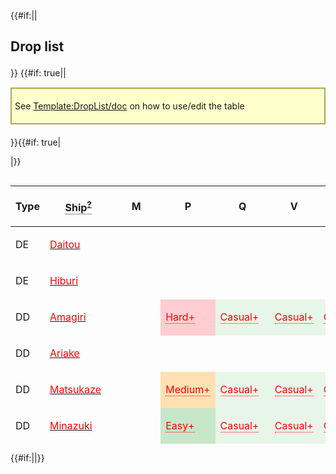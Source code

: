 {{#if:{{{compact|}}}||<h2>Drop list</h2>{{Section}}}}
{{#if: true||<div style="border: 2px solid #aa5; background: #ffc; padding: 5px; margin: 15px auto 20px;">See [[Template:DropList/doc]] on how to use/edit the table</div>
}}{{#if: true|<div class="toggle" data-target="droplist-non-rare-ship" data-default="hide" style="display: none;"><span class="toggle-show" style="cursor: pointer; color: #006cb0;">☑ All drops (enabled)</span><span class="toggle-hide" style="cursor: pointer; color: #006cb0;">☒ All drops (disabled, only rare drops)</span></div>
|}}<div style="max-height: 429px; overflow: auto;">
{| class="article-table sortable " align="center" width="100%" style="text-align:center; line-height:15px;"
!Type
!<span style="border-bottom:1px dotted;">Ship<sup>[[Template:DropList/doc|?]]</sup></span>
!M
!P
!Q
!V
!W
!style="background-color:#FFCDD2;color:red;"|'''Y'''
!style="background-color:#FFCDD2;color:red;"|'''Z'''
!Z1
|-
|DE
|[[Daitou|<span style="color:red;">Daitou</span>]]
|
|
|
|
|
|style="background-color:#E8F5E9;color:red"|<span title="Casual: &#10;&#160;&#160;S: 1.7% (63/3705)&#10;Easy: &#10;&#160;&#160;S: 1.3% (141/11104)&#10;Medium: &#10;&#160;&#160;S: 2.5% (398/15706)&#10;Hard: &#10;&#160;&#160;S: 2.5% (462/18667)" style="cursor:help;border-bottom:1px dotted">Casual+</span>
|style="background-color:#E8F5E9;color:red"|<span title="Casual: &#10;&#160;&#160;S: 1.8% (152/8562)&#10;Easy: &#10;&#160;&#160;S: 1.9% (511/26800)&#10;Medium: &#10;&#160;&#160;S: 1.7% (760/43903)&#10;Hard: &#10;&#160;&#160;S: 1.8% (879/48373)" style="cursor:help;border-bottom:1px dotted">Casual+</span>
|
|-
|DE
|[[Hiburi|<span style="color:red;">Hiburi</span>]]
|
|
|
|
|
|style="background-color:#E8F5E9;color:red"|<span title="Casual: &#10;&#160;&#160;S: 1.4% (52/3705)&#10;Easy: &#10;&#160;&#160;S: 1.4% (157/11104)&#10;Medium: &#10;&#160;&#160;S: 1.3% (206/15706)&#10;Hard: &#10;&#160;&#160;S: 2.8% (522/18667)" style="cursor:help;border-bottom:1px dotted">Casual+</span>
|style="background-color:#C8E6C9;color:red"|<span title="Easy: &#10;&#160;&#160;S: 1.8% (483/26800)&#10;Medium: &#10;&#160;&#160;S: 1.9% (814/43903)&#10;Hard: &#10;&#160;&#160;S: 2% (962/48373)" style="cursor:help;border-bottom:1px dotted">Easy+</span>
|
|-
|DD
|[[Amagiri|<span style="color:red;">Amagiri</span>]]
|
|style="background-color:#FFCDD2;color:red"|<span title="Hard: &#10;&#160;&#160;S: 1.4% (113/7942)" style="cursor:help;border-bottom:1px dotted">Hard+</span>
|style="background-color:#E8F5E9;color:red"|<span title="Casual: &#10;&#160;&#160;S: 1.2% (49/4098)&#10;Easy: &#10;&#160;&#160;S: 1.3% (151/11691)&#10;Medium: &#10;&#160;&#160;S: 1.4% (242/17330)&#10;Hard: &#10;&#160;&#160;S: 1.2% (286/23560)" style="cursor:help;border-bottom:1px dotted">Casual+</span>
|style="background-color:#E8F5E9;color:red"|<span title="Casual: &#10;&#160;&#160;S: 1% (2/199)&#10;Easy: &#10;&#160;&#160;S: 1.7% (30/1755)&#10;Medium: &#10;&#160;&#160;S: 3% (76/2542)&#10;Hard: &#10;&#160;&#160;S: 2.9% (91/3189)" style="cursor:help;border-bottom:1px dotted">Casual+</span>
|style="background-color:#E8F5E9;color:red"|<span title="Casual: &#10;&#160;&#160;S: 1.1% (3/273)&#10;Easy: &#10;&#160;&#160;S: 1.5% (28/1820)&#10;Medium: &#10;&#160;&#160;S: 1.2% (29/2474)&#10;Hard: &#10;&#160;&#160;S: 0.9% (29/3211)" style="cursor:help;border-bottom:1px dotted">Casual+</span>
|style="background-color:#E8F5E9;color:"|<span title="Casual: &#10;&#160;&#160;S: 3.5% (130/3705)&#10;Easy: &#10;&#160;&#160;S: 2.6% (284/11104)&#10;Medium: &#10;&#160;&#160;S: 2.6% (413/15706)&#10;Hard: &#10;&#160;&#160;S: 2.8% (527/18667) &#10;&#160;&#160;A: 1% (31/3136)" style="cursor:help;border-bottom:1px dotted">Casual+</span>
|
|
|-
|DD
|[[Ariake|<span style="color:red;">Ariake</span>]]
|
|
|
|
|
|
|style="background-color:#E8F5E9;color:"|<span title="Casual: &#10;&#160;&#160;S: 1.9% (165/8562) &#10;&#160;&#160;A: 1.8% (8/440)&#10;Easy: &#10;&#160;&#160;S: 2.6% (688/26800) &#10;&#160;&#160;A: 0.9% (11/1275)&#10;Medium: &#10;&#160;&#160;S: 3.1% (1380/43903) &#10;&#160;&#160;A: 1.5% (81/5508)&#10;Hard: &#10;&#160;&#160;S: 3.5% (1711/48373) &#10;&#160;&#160;A: 1.6% (481/29402)" style="cursor:help;border-bottom:1px dotted">Casual+</span>
|
|-
|DD
|[[Matsukaze|<span style="color:red;">Matsukaze</span>]]
|
|style="background-color:#FFE0B2;color:red"|<span title="Medium: &#10;&#160;&#160;S: 1% (63/6136)&#10;Hard: &#10;&#160;&#160;S: 1% (81/7942)" style="cursor:help;border-bottom:1px dotted">Medium+</span>
|style="background-color:#E8F5E9;color:red"|<span title="Casual: &#10;&#160;&#160;S: 0.9% (35/4098)&#10;Easy: &#10;&#160;&#160;S: 1% (122/11691)&#10;Medium: &#10;&#160;&#160;S: 0.9% (152/17330)&#10;Hard: &#10;&#160;&#160;S: 0.9% (205/23560)" style="cursor:help;border-bottom:1px dotted">Casual+</span>
|style="background-color:#E8F5E9;color:red"|<span title="Casual: &#10;&#160;&#160;S: 1% (2/199)&#10;Easy: &#10;&#160;&#160;S: 0.3% (5/1755)&#10;Medium: &#10;&#160;&#160;S: 0.9% (22/2542)&#10;Hard: &#10;&#160;&#160;S: 1.1% (36/3189)" style="cursor:help;border-bottom:1px dotted">Casual+</span>
|style="background-color:#E8F5E9;color:red"|<span title="Casual: &#10;&#160;&#160;S: 1.1% (3/273)&#10;Easy: &#10;&#160;&#160;S: 0.9% (17/1820)&#10;Medium: &#10;&#160;&#160;S: 1.1% (26/2474)&#10;Hard: &#10;&#160;&#160;S: 0.9% (29/3211)" style="cursor:help;border-bottom:1px dotted">Casual+</span>
|style="background-color:#E8F5E9;color:"|<span title="Casual: &#10;&#160;&#160;S: 1.2% (43/3705)&#10;Easy: &#10;&#160;&#160;S: 2% (222/11104)&#10;Medium: &#10;&#160;&#160;S: 1.8% (285/15706)&#10;Hard: &#10;&#160;&#160;S: 1.7% (316/18667) &#10;&#160;&#160;A: 0.4% (13/3136)" style="cursor:help;border-bottom:1px dotted">Casual+</span>
|style="background-color:#E8F5E9;color:"|<span title="Casual: &#10;&#160;&#160;S: 2% (174/8562) &#10;&#160;&#160;A: 1.1% (5/440)&#10;Easy: &#10;&#160;&#160;S: 1.9% (512/26800) &#10;&#160;&#160;A: 1.2% (15/1275)&#10;Medium: &#10;&#160;&#160;S: 1.7% (742/43903) &#10;&#160;&#160;A: 1% (56/5508)&#10;Hard: &#10;&#160;&#160;S: 1.7% (812/48373) &#10;&#160;&#160;A: 0.9% (267/29402)" style="cursor:help;border-bottom:1px dotted">Casual+</span>
|
|-
|DD
|[[Minazuki|<span style="color:red;">Minazuki</span>]]
|
|style="background-color:#C8E6C9;color:red"|<span title="Easy: &#10;&#160;&#160;S: 1.4% (64/4558)&#10;Medium: &#10;&#160;&#160;S: 1.6% (98/6136)&#10;Hard: &#10;&#160;&#160;S: 1.4% (109/7942)" style="cursor:help;border-bottom:1px dotted">Easy+</span>
|style="background-color:#E8F5E9;color:red"|<span title="Casual: &#10;&#160;&#160;S: 1.4% (57/4098)&#10;Easy: &#10;&#160;&#160;S: 1.3% (149/11691)&#10;Medium: &#10;&#160;&#160;S: 1.3% (222/17330)&#10;Hard: &#10;&#160;&#160;S: 1.5% (345/23560)" style="cursor:help;border-bottom:1px dotted">Casual+</span>
|style="background-color:#E8F5E9;color:red"|<span title="Casual: &#10;&#160;&#160;S: 1.5% (3/199)&#10;Easy: &#10;&#160;&#160;S: 1.9% (33/1755)&#10;Medium: &#10;&#160;&#160;S: 0.9% (23/2542)&#10;Hard: &#10;&#160;&#160;S: 1.4% (46/3189)" style="cursor:help;border-bottom:1px dotted">Casual+</span>
|style="background-color:#E8F5E9;color:red"|<span title="Casual: &#10;&#160;&#160;S: 1.1% (3/273)&#10;Easy: &#10;&#160;&#160;S: 1% (18/1820)&#10;Medium: &#10;&#160;&#160;S: 1.3% (32/2474)&#10;Hard: &#10;&#160;&#160;S: 1.5% (47/3211)" style="cursor:help;border-bottom:1px dotted">Casual+</span>
|style="background-color:#E8F5E9;color:"|<span title="Casual: &#10;&#160;&#160;S: 1.3% (49/3705)&#10;Easy: &#10;&#160;&#160;S: 1.4% (161/11104)&#10;Medium: &#10;&#160;&#160;S: 1.4% (218/15706) &#10;&#160;&#160;A: 1.5% (16/1034)&#10;Hard: &#10;&#160;&#160;S: 1.3% (246/18667) &#10;&#160;&#160;A: 0.9% (29/3136)" style="cursor:help;border-bottom:1px dotted">Casual+</span>
|
|
|-
|DD
|[[Minegumo|<span style="color:red;">Minegumo</span>]]
|style="background-color:#E8F5E9;color:red"|<span title="Casual: &#10;&#160;&#160;S: 0.9% (37/4176)&#10;Easy: &#10;&#160;&#160;S: 0.9% (101/11362)&#10;Medium: &#10;&#160;&#160;S: 0.9% (141/16307)&#10;Hard: &#10;&#160;&#160;S: 0.8% (178/21305)" style="cursor:help;border-bottom:1px dotted">Casual+</span>
|style="background-color:#E8F5E9;color:red"|<span title="Casual: &#10;&#160;&#160;S: 1.9% (19/987)&#10;Easy: &#10;&#160;&#160;S: 1.8% (84/4558)&#10;Medium: &#10;&#160;&#160;S: 2% (123/6136)&#10;Hard: &#10;&#160;&#160;S: 1.7% (134/7942)" style="cursor:help;border-bottom:1px dotted">Casual+</span>
|style="background-color:#E8F5E9;color:"|<span title="Casual: &#10;&#160;&#160;S: 1.7% (68/4098)&#10;Easy: &#10;&#160;&#160;S: 1.5% (179/11691)&#10;Medium: &#10;&#160;&#160;S: 1.7% (298/17330) &#10;&#160;&#160;A: 0.8% (30/3597)&#10;Hard: &#10;&#160;&#160;S: 1.5% (352/23560) &#10;&#160;&#160;A: 0.6% (27/4779)" style="cursor:help;border-bottom:1px dotted">Casual+</span>
|style="background-color:#E8F5E9;color:"|<span title="Casual: &#10;&#160;&#160;S: 1% (2/199)&#10;Easy: &#10;&#160;&#160;S: 1.4% (24/1755)&#10;Medium: &#10;&#160;&#160;S: 1.7% (44/2542)&#10;Hard: &#10;&#160;&#160;S: 2.6% (84/3189) &#10;&#160;&#160;A: 0.9% (2/222)" style="cursor:help;border-bottom:1px dotted">Casual+</span>
|style="background-color:#E8F5E9;color:"|<span title="Casual: &#10;&#160;&#160;S: 1.8% (5/273)&#10;Easy: &#10;&#160;&#160;S: 2.3% (42/1820)&#10;Medium: &#10;&#160;&#160;S: 1.5% (38/2474)&#10;Hard: &#10;&#160;&#160;S: 1.9% (62/3211) &#10;&#160;&#160;A: 1.5% (1/66)" style="cursor:help;border-bottom:1px dotted">Casual+</span>
|style="background-color:#E8F5E9;color:"|<span title="Casual: &#10;&#160;&#160;S: 2.7% (101/3705) &#10;&#160;&#160;A: 1.8% (2/114)&#10;Easy: &#10;&#160;&#160;S: 2.7% (295/11104) &#10;&#160;&#160;A: 1% (5/479)&#10;Medium: &#10;&#160;&#160;S: 2.1% (326/15706) &#10;&#160;&#160;A: 1.2% (12/1034)&#10;Hard: &#10;&#160;&#160;S: 2.2% (408/18667) &#10;&#160;&#160;A: 1.4% (43/3136)" style="cursor:help;border-bottom:1px dotted">Casual+</span>
|style="background-color:#E8F5E9;color:"|<span title="Casual: &#10;&#160;&#160;S: 1.6% (140/8562) &#10;&#160;&#160;A: 1.1% (5/440)&#10;Easy: &#10;&#160;&#160;S: 1.5% (392/26800) &#10;&#160;&#160;A: 1% (13/1275)&#10;Medium: &#10;&#160;&#160;S: 1.4% (593/43903) &#10;&#160;&#160;A: 0.8% (42/5508)&#10;Hard: &#10;&#160;&#160;S: 1.2% (579/48373) &#10;&#160;&#160;A: 0.7% (212/29402)" style="cursor:help;border-bottom:1px dotted">Casual+</span>
|style="background-color:#E8F5E9;color:red"|<span title="Casual: &#10;&#160;&#160;S: 0.8% (7/849)&#10;Easy: &#10;&#160;&#160;S: 0.4% (12/2920)&#10;Medium: &#10;&#160;&#160;S: 0.4% (17/3915)&#10;Hard: &#10;&#160;&#160;S: 0.4% (15/3505)" style="cursor:help;border-bottom:1px dotted">Casual+</span>
|-
|DD
|[[Oyashio|<span style="color:red;">Oyashio</span>]]
|
|
|
|
|
|
|style="background-color:#E8F5E9;color:"|<span title="Casual: &#10;&#160;&#160;S: 2.6% (222/8562) &#10;&#160;&#160;A: 2% (9/440)&#10;Easy: &#10;&#160;&#160;S: 2.4% (637/26800) &#10;&#160;&#160;A: 2.7% (34/1275)&#10;Medium: &#10;&#160;&#160;S: 2.3% (1027/43903) &#10;&#160;&#160;A: 1.7% (93/5508)&#10;Hard: &#10;&#160;&#160;S: 1.8% (873/48373) &#10;&#160;&#160;A: 1.5% (433/29402)" style="cursor:help;border-bottom:1px dotted">Casual+</span>
|
|-
|DD
|[[Sagiri|<span style="color:red;">Sagiri</span>]]
|
|
|
|style="background-color:#C8E6C9;color:red"|<span title="Easy: &#10;&#160;&#160;S: 1.4% (24/1755)&#10;Medium: &#10;&#160;&#160;S: 1.3% (34/2542)&#10;Hard: &#10;&#160;&#160;S: 1.3% (40/3189)" style="cursor:help;border-bottom:1px dotted">Easy+</span>
|
|style="background-color:#E8F5E9;color:red"|<span title="Casual: &#10;&#160;&#160;S: 1.3% (50/3705)&#10;Easy: &#10;&#160;&#160;S: 1.4% (161/11104)&#10;Medium: &#10;&#160;&#160;S: 1.4% (227/15706)&#10;Hard: &#10;&#160;&#160;S: 1.4% (264/18667)" style="cursor:help;border-bottom:1px dotted">Casual+</span>
|
|
|-
|DD
|[[Tanikaze|<span style="color:red;">Tanikaze</span>]]
|
|
|style="background-color:#E8F5E9;color:red"|<span title="Casual: &#10;&#160;&#160;S: 1.7% (70/4098)&#10;Easy: &#10;&#160;&#160;S: 1.4% (164/11691)&#10;Medium: &#10;&#160;&#160;S: 1.6% (285/17330)&#10;Hard: &#10;&#160;&#160;S: 1.4% (339/23560)" style="cursor:help;border-bottom:1px dotted">Casual+</span>
|style="background-color:#E8F5E9;color:red"|<span title="Casual: &#10;&#160;&#160;S: 2.5% (5/199)&#10;Easy: &#10;&#160;&#160;S: 1.8% (31/1755)&#10;Medium: &#10;&#160;&#160;S: 1.3% (32/2542)&#10;Hard: &#10;&#160;&#160;S: 0.9% (30/3189)" style="cursor:help;border-bottom:1px dotted">Casual+</span>
|style="background-color:#E8F5E9;color:red"|<span title="Casual: &#10;&#160;&#160;S: 0.7% (2/273)&#10;Easy: &#10;&#160;&#160;S: 1.4% (26/1820)&#10;Medium: &#10;&#160;&#160;S: 1.3% (32/2474)&#10;Hard: &#10;&#160;&#160;S: 1.6% (52/3211)" style="cursor:help;border-bottom:1px dotted">Casual+</span>
|style="background-color:#E8F5E9;color:red"|<span title="Casual: &#10;&#160;&#160;S: 1.4% (51/3705)&#10;Easy: &#10;&#160;&#160;S: 1.2% (128/11104)&#10;Medium: &#10;&#160;&#160;S: 1.4% (225/15706)&#10;Hard: &#10;&#160;&#160;S: 1.5% (284/18667)" style="cursor:help;border-bottom:1px dotted">Casual+</span>
|style="background-color:#E8F5E9;color:red"|<span title="Casual: &#10;&#160;&#160;S: 2.2% (191/8562)&#10;Easy: &#10;&#160;&#160;S: 2% (528/26800)&#10;Medium: &#10;&#160;&#160;S: 2% (895/43903)&#10;Hard: &#10;&#160;&#160;S: 2% (973/48373)" style="cursor:help;border-bottom:1px dotted">Casual+</span>
|
|-
|DD
|[[Umikaze|<span style="color:red;">Umikaze</span>]]
|
|
|style="background-color:#FFCDD2;color:red"|<span title="Hard: &#10;&#160;&#160;S: 1.4% (319/23560)" style="cursor:help;border-bottom:1px dotted">Hard+</span>
|style="background-color:#E8F5E9;color:red"|<span title="Casual: &#10;&#160;&#160;S: 2% (4/199)&#10;Easy: &#10;&#160;&#160;S: 1.7% (29/1755)&#10;Medium: &#10;&#160;&#160;S: 1.6% (41/2542)&#10;Hard: &#10;&#160;&#160;S: 1.4% (46/3189)" style="cursor:help;border-bottom:1px dotted">Casual+</span>
|style="background-color:#FFCDD2;color:red"|<span title="Hard: &#10;&#160;&#160;S: 1.4% (46/3211)" style="cursor:help;border-bottom:1px dotted">Hard+</span>
|style="background-color:#E8F5E9;color:red"|<span title="Casual: &#10;&#160;&#160;S: 1.2% (45/3705)&#10;Easy: &#10;&#160;&#160;S: 1.6% (180/11104)&#10;Medium: &#10;&#160;&#160;S: 1.3% (203/15706)&#10;Hard: &#10;&#160;&#160;S: 1.3% (245/18667)" style="cursor:help;border-bottom:1px dotted">Casual+</span>
|
|
|-
|CL
|[[Helena|<span style="color:red;">Helena</span>]]
|
|
|style="background-color:#FFE0B2;color:red"|<span title="Medium: &#10;&#160;&#160;S: 0.4% (71/17330)&#10;Hard: &#10;&#160;&#160;S: 0.3% (74/23560)" style="cursor:help;border-bottom:1px dotted">Medium+</span>
|style="background-color:#E8F5E9;color:red"|<span title="Casual: &#10;&#160;&#160;S: 0.5% (1/199)&#10;Easy: &#10;&#160;&#160;S: 0.6% (10/1755)&#10;Medium: &#10;&#160;&#160;S: 0.4% (9/2542)&#10;Hard: &#10;&#160;&#160;S: 0.3% (11/3189)" style="cursor:help;border-bottom:1px dotted">Casual+</span>
|style="background-color:#FFE0B2;color:red"|<span title="Medium: &#10;&#160;&#160;S: 0.7% (18/2474)&#10;Hard: &#10;&#160;&#160;S: 0.4% (14/3211)" style="cursor:help;border-bottom:1px dotted">Medium+</span>
|style="background-color:#E8F5E9;color:red"|<span title="Casual: &#10;&#160;&#160;S: 1.1% (40/3705)&#10;Easy: &#10;&#160;&#160;S: 1.7% (192/11104)&#10;Medium: &#10;&#160;&#160;S: 2.2% (353/15706)&#10;Hard: &#10;&#160;&#160;S: 3% (554/18667)" style="cursor:help;border-bottom:1px dotted">Casual+</span>
|style="background-color:#E8F5E9;color:"|<span title="Casual: &#10;&#160;&#160;S: 1.6% (141/8562) &#10;&#160;&#160;A: 0.7% (3/440)&#10;Easy: &#10;&#160;&#160;S: 1.7% (466/26800) &#10;&#160;&#160;A: 0.9% (11/1275)&#10;Medium: &#10;&#160;&#160;S: 2.4% (1049/43903) &#10;&#160;&#160;A: 1.4% (76/5508)&#10;Hard: &#10;&#160;&#160;S: 2.9% (1394/48373) &#10;&#160;&#160;A: 1.6% (460/29402)" style="cursor:help;border-bottom:1px dotted">Casual+</span>
|
|-
|CL
|[[Perth|<span style="color:red;">Perth</span>]]
|
|
|
|
|
|
|style="background-color:#E8F5E9;color:"|<span title="Casual: &#10;&#160;&#160;S: 2% (168/8562) &#10;&#160;&#160;A: 1.4% (6/440)&#10;Easy: &#10;&#160;&#160;S: 1.8% (488/26800) &#10;&#160;&#160;A: 1.2% (15/1275)&#10;Medium: &#10;&#160;&#160;S: 1.7% (763/43903) &#10;&#160;&#160;A: 1.4% (75/5508)&#10;Hard: &#10;&#160;&#160;S: 1.6% (786/48373) &#10;&#160;&#160;A: 1.3% (383/29402)" style="cursor:help;border-bottom:1px dotted">Casual+</span>
|
|-
|AV
|[[Akitsushima|<span style="color:red;">Akitsushima</span>]]
|
|
|
|
|
|style="background-color:#E8F5E9;color:red"|<span title="Casual: &#10;&#160;&#160;S: 1.1% (40/3705)&#10;Easy: &#10;&#160;&#160;S: 0.8% (91/11104)&#10;Medium: &#10;&#160;&#160;S: 0.8% (120/15706)&#10;Hard: &#10;&#160;&#160;S: 0.6% (112/18667)" style="cursor:help;border-bottom:1px dotted">Casual+</span>
|style="background-color:#E8F5E9;color:"|<span title="Casual: &#10;&#160;&#160;S: 2.7% (232/8562)&#10;Easy: &#10;&#160;&#160;S: 2.6% (684/26800) &#10;&#160;&#160;A: 1.4% (18/1275)&#10;Medium: &#10;&#160;&#160;S: 2% (886/43903) &#10;&#160;&#160;A: 0.9% (49/5508)&#10;Hard: &#10;&#160;&#160;S: 1.8% (890/48373) &#10;&#160;&#160;A: 0.7% (220/29402)" style="cursor:help;border-bottom:1px dotted">Casual+</span>
|
|- class="toggle-target-droplist-non-rare-ship" style="display:none;"
|DD
|[[Hamakaze|<span style="color:green;">Hamakaze</span>]]
|
|
|style="background-color:#C8E6C9;color:red"|<span title="Easy: &#10;&#160;&#160;S: 1.5% (178/11691)&#10;Medium: &#10;&#160;&#160;S: 1.3% (229/17330)&#10;Hard: &#10;&#160;&#160;S: 1.5% (344/23560)" style="cursor:help;border-bottom:1px dotted">Easy+</span>
|style="background-color:#E8F5E9;color:red"|<span title="Casual: &#10;&#160;&#160;S: 1% (2/199)&#10;Easy: &#10;&#160;&#160;S: 1.7% (30/1755)&#10;Medium: &#10;&#160;&#160;S: 1.7% (43/2542)&#10;Hard: &#10;&#160;&#160;S: 1.4% (44/3189)" style="cursor:help;border-bottom:1px dotted">Casual+</span>
|style="background-color:#C8E6C9;color:red"|<span title="Easy: &#10;&#160;&#160;S: 1.3% (23/1820)&#10;Medium: &#10;&#160;&#160;S: 1.3% (33/2474)&#10;Hard: &#10;&#160;&#160;S: 1.7% (56/3211)" style="cursor:help;border-bottom:1px dotted">Easy+</span>
|style="background-color:#E8F5E9;color:red"|<span title="Casual: &#10;&#160;&#160;S: 1.2% (46/3705)&#10;Easy: &#10;&#160;&#160;S: 1.3% (149/11104)&#10;Medium: &#10;&#160;&#160;S: 1.5% (230/15706)&#10;Hard: &#10;&#160;&#160;S: 1.5% (286/18667)" style="cursor:help;border-bottom:1px dotted">Casual+</span>
|style="background-color:#E8F5E9;color:red"|<span title="Casual: &#10;&#160;&#160;S: 2% (168/8562)&#10;Easy: &#10;&#160;&#160;S: 1.9% (514/26800)&#10;Medium: &#10;&#160;&#160;S: 2.1% (911/43903)&#10;Hard: &#10;&#160;&#160;S: 1.9% (934/48373)" style="cursor:help;border-bottom:1px dotted">Casual+</span>
|
|- class="toggle-target-droplist-non-rare-ship" style="display:none;"
|DD
|[[Yukikaze|<span style="color:green;">Yukikaze</span>]]
|
|
|
|
|
|
|style="background-color:#E8F5E9;color:red"|<span title="Casual: &#10;&#160;&#160;S: 1.9% (165/8562)&#10;Easy: &#10;&#160;&#160;S: 1.8% (480/26800)&#10;Medium: &#10;&#160;&#160;S: 2% (900/43903)&#10;Hard: &#10;&#160;&#160;S: 1.9% (906/48373)" style="cursor:help;border-bottom:1px dotted">Casual+</span>
|
|- class="toggle-target-droplist-non-rare-ship" style="display:none;"
|CL
|[[Nagara|<span style="color:green;">Nagara</span>]]
|
|style="background-color:#E8F5E9;color:red"|<span title="Casual: &#10;&#160;&#160;S: 0.9% (9/987)&#10;Easy: &#10;&#160;&#160;S: 1.4% (62/4558)&#10;Medium: &#10;&#160;&#160;S: 1.6% (101/6136)&#10;Hard: &#10;&#160;&#160;S: 1.4% (112/7942)" style="cursor:help;border-bottom:1px dotted">Casual+</span>
|style="background-color:#E8F5E9;color:red"|<span title="Casual: &#10;&#160;&#160;S: 1.7% (70/4098)&#10;Easy: &#10;&#160;&#160;S: 1.4% (161/11691)&#10;Medium: &#10;&#160;&#160;S: 1.5% (253/17330)&#10;Hard: &#10;&#160;&#160;S: 1.4% (332/23560)" style="cursor:help;border-bottom:1px dotted">Casual+</span>
|style="background-color:#E8F5E9;color:red"|<span title="Casual: &#10;&#160;&#160;S: 3% (6/199)&#10;Easy: &#10;&#160;&#160;S: 1.7% (29/1755)&#10;Medium: &#10;&#160;&#160;S: 1.7% (42/2542)&#10;Hard: &#10;&#160;&#160;S: 1.3% (43/3189)" style="cursor:help;border-bottom:1px dotted">Casual+</span>
|style="background-color:#E8F5E9;color:red"|<span title="Casual: &#10;&#160;&#160;S: 1.5% (4/273)&#10;Easy: &#10;&#160;&#160;S: 1.6% (29/1820)&#10;Medium: &#10;&#160;&#160;S: 1.5% (38/2474)&#10;Hard: &#10;&#160;&#160;S: 0.9% (30/3211)" style="cursor:help;border-bottom:1px dotted">Casual+</span>
|style="background-color:#E8F5E9;color:"|<span title="Casual: &#10;&#160;&#160;S: 1.5% (55/3705)&#10;Easy: &#10;&#160;&#160;S: 1.5% (163/11104) &#10;&#160;&#160;A: 2.1% (10/479)&#10;Medium: &#10;&#160;&#160;S: 1.2% (189/15706) &#10;&#160;&#160;A: 0.9% (9/1034)&#10;Hard: &#10;&#160;&#160;S: 1.3% (238/18667) &#10;&#160;&#160;A: 0.9% (27/3136)" style="cursor:help;border-bottom:1px dotted">Casual+</span>
|style="background-color:#E8F5E9;color:"|<span title="Casual: &#10;&#160;&#160;S: 2.1% (184/8562) &#10;&#160;&#160;A: 2.5% (11/440)&#10;Easy: &#10;&#160;&#160;S: 2% (527/26800) &#10;&#160;&#160;A: 2.7% (34/1275)&#10;Medium: &#10;&#160;&#160;S: 2% (891/43903) &#10;&#160;&#160;A: 2.1% (116/5508)&#10;Hard: &#10;&#160;&#160;S: 2% (974/48373) &#10;&#160;&#160;A: 1.9% (569/29402)" style="cursor:help;border-bottom:1px dotted">Casual+</span>
|
|- class="toggle-target-droplist-non-rare-ship" style="display:none;"
|CL
|[[Sendai|<span style="color:green;">Sendai</span>]]
|
|style="background-color:#E8F5E9;color:red"|<span title="Casual: &#10;&#160;&#160;S: 1% (10/987)&#10;Easy: &#10;&#160;&#160;S: 1.1% (52/4558)&#10;Medium: &#10;&#160;&#160;S: 1.4% (83/6136)&#10;Hard: &#10;&#160;&#160;S: 1.4% (110/7942)" style="cursor:help;border-bottom:1px dotted">Casual+</span>
|style="background-color:#E8F5E9;color:red"|<span title="Casual: &#10;&#160;&#160;S: 1.3% (53/4098)&#10;Easy: &#10;&#160;&#160;S: 1.5% (174/11691)&#10;Medium: &#10;&#160;&#160;S: 2.4% (424/17330)&#10;Hard: &#10;&#160;&#160;S: 2.4% (559/23560)" style="cursor:help;border-bottom:1px dotted">Casual+</span>
|style="background-color:#E8F5E9;color:red"|<span title="Casual: &#10;&#160;&#160;S: 4% (8/199)&#10;Easy: &#10;&#160;&#160;S: 2.8% (49/1755)&#10;Medium: &#10;&#160;&#160;S: 2.3% (59/2542)&#10;Hard: &#10;&#160;&#160;S: 2.3% (74/3189)" style="cursor:help;border-bottom:1px dotted">Casual+</span>
|style="background-color:#E8F5E9;color:red"|<span title="Casual: &#10;&#160;&#160;S: 0.4% (1/273)&#10;Easy: &#10;&#160;&#160;S: 1.2% (21/1820)&#10;Medium: &#10;&#160;&#160;S: 2.6% (64/2474)&#10;Hard: &#10;&#160;&#160;S: 2.5% (80/3211)" style="cursor:help;border-bottom:1px dotted">Casual+</span>
|style="background-color:#E8F5E9;color:"|<span title="Casual: &#10;&#160;&#160;S: 2.1% (79/3705)&#10;Easy: &#10;&#160;&#160;S: 2.2% (242/11104) &#10;&#160;&#160;A: 1.5% (7/479)&#10;Medium: &#10;&#160;&#160;S: 2.4% (380/15706) &#10;&#160;&#160;A: 0.9% (9/1034)&#10;Hard: &#10;&#160;&#160;S: 2.4% (449/18667) &#10;&#160;&#160;A: 1% (31/3136)" style="cursor:help;border-bottom:1px dotted">Casual+</span>
|style="background-color:#E8F5E9;color:"|<span title="Casual: &#10;&#160;&#160;S: 12.4% (1058/8562) &#10;&#160;&#160;A: 7.3% (32/440)&#10;Easy: &#10;&#160;&#160;S: 12.4% (3329/26800) &#10;&#160;&#160;A: 7.5% (96/1275)&#10;Medium: &#10;&#160;&#160;S: 12.7% (5597/43903) &#10;&#160;&#160;A: 9.5% (522/5508)&#10;Hard: &#10;&#160;&#160;S: 13.2% (6368/48373) &#10;&#160;&#160;A: 11.2% (3297/29402)" style="cursor:help;border-bottom:1px dotted">Casual+</span>
|
|- class="toggle-target-droplist-non-rare-ship" style="display:none;"
|CL
|[[Yuubari|<span style="color:green;">Yuubari</span>]]
|
|
|style="background-color:#E8F5E9;color:red"|<span title="Casual: &#10;&#160;&#160;S: 1.2% (51/4098)&#10;Easy: &#10;&#160;&#160;S: 1.6% (187/11691)&#10;Medium: &#10;&#160;&#160;S: 1.4% (244/17330)&#10;Hard: &#10;&#160;&#160;S: 1.5% (344/23560)" style="cursor:help;border-bottom:1px dotted">Casual+</span>
|style="background-color:#C8E6C9;color:red"|<span title="Easy: &#10;&#160;&#160;S: 1.4% (24/1755)&#10;Medium: &#10;&#160;&#160;S: 1.2% (31/2542)&#10;Hard: &#10;&#160;&#160;S: 1.4% (46/3189)" style="cursor:help;border-bottom:1px dotted">Easy+</span>
|style="background-color:#E8F5E9;color:red"|<span title="Casual: &#10;&#160;&#160;S: 1.1% (3/273)&#10;Easy: &#10;&#160;&#160;S: 1.2% (22/1820)&#10;Medium: &#10;&#160;&#160;S: 1.3% (31/2474)&#10;Hard: &#10;&#160;&#160;S: 1.6% (51/3211)" style="cursor:help;border-bottom:1px dotted">Casual+</span>
|style="background-color:#E8F5E9;color:red"|<span title="Casual: &#10;&#160;&#160;S: 1.3% (50/3705)&#10;Easy: &#10;&#160;&#160;S: 1.4% (150/11104)&#10;Medium: &#10;&#160;&#160;S: 1.3% (205/15706)&#10;Hard: &#10;&#160;&#160;S: 1.4% (255/18667)" style="cursor:help;border-bottom:1px dotted">Casual+</span>
|
|
|- class="toggle-target-droplist-non-rare-ship" style="display:none;"
|CA
|[[Atago|<span style="color:green;">Atago</span>]]
|
|
|
|
|
|
|style="background-color:#E8F5E9;color:"|<span title="Casual: &#10;&#160;&#160;S: 2.2% (189/8562) &#10;&#160;&#160;A: 2.7% (12/440)&#10;Easy: &#10;&#160;&#160;S: 2.1% (563/26800) &#10;&#160;&#160;A: 2.7% (34/1275)&#10;Medium: &#10;&#160;&#160;S: 2% (857/43903) &#10;&#160;&#160;A: 2.1% (116/5508)&#10;Hard: &#10;&#160;&#160;S: 1.9% (940/48373) &#10;&#160;&#160;A: 2% (600/29402)" style="cursor:help;border-bottom:1px dotted">Casual+</span>
|
|- class="toggle-target-droplist-non-rare-ship" style="display:none;"
|CA
|[[Kinugasa|<span style="color:green;">Kinugasa</span>]]
|
|
|
|
|
|
|style="background-color:#E8F5E9;color:"|<span title="Casual: &#10;&#160;&#160;S: 2.3% (193/8562) &#10;&#160;&#160;A: 2.7% (12/440)&#10;Easy: &#10;&#160;&#160;S: 2.1% (551/26800) &#10;&#160;&#160;A: 2.4% (30/1275)&#10;Medium: &#10;&#160;&#160;S: 1.9% (844/43903) &#10;&#160;&#160;A: 1.9% (105/5508)&#10;Hard: &#10;&#160;&#160;S: 2% (970/48373) &#10;&#160;&#160;A: 2.1% (619/29402)" style="cursor:help;border-bottom:1px dotted">Casual+</span>
|
|- class="toggle-target-droplist-non-rare-ship" style="display:none;"
|CA
|[[Kumano|<span style="color:green;">Kumano</span>]]
|
|
|style="background-color:#E8F5E9;color:red"|<span title="Casual: &#10;&#160;&#160;S: 1.6% (64/4098)&#10;Easy: &#10;&#160;&#160;S: 1.5% (178/11691)&#10;Medium: &#10;&#160;&#160;S: 1.4% (236/17330)&#10;Hard: &#10;&#160;&#160;S: 1.3% (312/23560)" style="cursor:help;border-bottom:1px dotted">Casual+</span>
|style="background-color:#E8F5E9;color:red"|<span title="Casual: &#10;&#160;&#160;S: 1.5% (3/199)&#10;Easy: &#10;&#160;&#160;S: 1.5% (26/1755)&#10;Medium: &#10;&#160;&#160;S: 1.1% (29/2542)&#10;Hard: &#10;&#160;&#160;S: 1.5% (48/3189)" style="cursor:help;border-bottom:1px dotted">Casual+</span>
|style="background-color:#E8F5E9;color:red"|<span title="Casual: &#10;&#160;&#160;S: 0.7% (2/273)&#10;Easy: &#10;&#160;&#160;S: 1.2% (22/1820)&#10;Medium: &#10;&#160;&#160;S: 1.5% (36/2474)&#10;Hard: &#10;&#160;&#160;S: 1.3% (42/3211)" style="cursor:help;border-bottom:1px dotted">Casual+</span>
|style="background-color:#E8F5E9;color:red"|<span title="Casual: &#10;&#160;&#160;S: 1.5% (54/3705)&#10;Easy: &#10;&#160;&#160;S: 1.4% (154/11104)&#10;Medium: &#10;&#160;&#160;S: 1.5% (237/15706)&#10;Hard: &#10;&#160;&#160;S: 1.4% (263/18667)" style="cursor:help;border-bottom:1px dotted">Casual+</span>
|style="background-color:#E8F5E9;color:"|<span title="Casual: &#10;&#160;&#160;S: 1.9% (162/8562) &#10;&#160;&#160;A: 2% (9/440)&#10;Easy: &#10;&#160;&#160;S: 1.9% (522/26800) &#10;&#160;&#160;A: 2.2% (28/1275)&#10;Medium: &#10;&#160;&#160;S: 1.9% (817/43903) &#10;&#160;&#160;A: 2.3% (124/5508)&#10;Hard: &#10;&#160;&#160;S: 2.1% (1033/48373) &#10;&#160;&#160;A: 2% (600/29402)" style="cursor:help;border-bottom:1px dotted">Casual+</span>
|
|- class="toggle-target-droplist-non-rare-ship" style="display:none;"
|CA
|[[Myoukou|<span style="color:green;">Myoukou</span>]]
|
|
|
|
|
|
|style="background-color:#E8F5E9;color:"|<span title="Casual: &#10;&#160;&#160;S: 2.1% (182/8562) &#10;&#160;&#160;A: 1.6% (7/440)&#10;Easy: &#10;&#160;&#160;S: 2% (549/26800) &#10;&#160;&#160;A: 2% (26/1275)&#10;Medium: &#10;&#160;&#160;S: 2% (900/43903) &#10;&#160;&#160;A: 1.9% (106/5508)&#10;Hard: &#10;&#160;&#160;S: 2.1% (996/48373) &#10;&#160;&#160;A: 1.9% (563/29402)" style="cursor:help;border-bottom:1px dotted">Casual+</span>
|
|- class="toggle-target-droplist-non-rare-ship" style="display:none;"
|CA
|[[Suzuya|<span style="color:green;">Suzuya</span>]]
|
|
|style="background-color:#E8F5E9;color:red"|<span title="Casual: &#10;&#160;&#160;S: 1.6% (65/4098)&#10;Easy: &#10;&#160;&#160;S: 1.6% (183/11691)&#10;Medium: &#10;&#160;&#160;S: 1.4% (235/17330)&#10;Hard: &#10;&#160;&#160;S: 1.3% (304/23560)" style="cursor:help;border-bottom:1px dotted">Casual+</span>
|style="background-color:#E8F5E9;color:red"|<span title="Casual: &#10;&#160;&#160;S: 1.5% (3/199)&#10;Easy: &#10;&#160;&#160;S: 1.4% (24/1755)&#10;Medium: &#10;&#160;&#160;S: 1.1% (29/2542)&#10;Hard: &#10;&#160;&#160;S: 1.4% (46/3189)" style="cursor:help;border-bottom:1px dotted">Casual+</span>
|style="background-color:#E8F5E9;color:red"|<span title="Casual: &#10;&#160;&#160;S: 0.7% (2/273)&#10;Easy: &#10;&#160;&#160;S: 1.2% (22/1820)&#10;Medium: &#10;&#160;&#160;S: 1.4% (34/2474)&#10;Hard: &#10;&#160;&#160;S: 1.4% (44/3211)" style="cursor:help;border-bottom:1px dotted">Casual+</span>
|style="background-color:#E8F5E9;color:red"|<span title="Casual: &#10;&#160;&#160;S: 1.1% (40/3705)&#10;Easy: &#10;&#160;&#160;S: 1.5% (167/11104)&#10;Medium: &#10;&#160;&#160;S: 1.3% (205/15706)&#10;Hard: &#10;&#160;&#160;S: 1.4% (268/18667)" style="cursor:help;border-bottom:1px dotted">Casual+</span>
|style="background-color:#E8F5E9;color:"|<span title="Casual: &#10;&#160;&#160;S: 2.1% (178/8562) &#10;&#160;&#160;A: 2% (9/440)&#10;Easy: &#10;&#160;&#160;S: 2% (526/26800) &#10;&#160;&#160;A: 1.9% (24/1275)&#10;Medium: &#10;&#160;&#160;S: 1.8% (794/43903) &#10;&#160;&#160;A: 2% (111/5508)&#10;Hard: &#10;&#160;&#160;S: 1.9% (919/48373) &#10;&#160;&#160;A: 2% (598/29402)" style="cursor:help;border-bottom:1px dotted">Casual+</span>
|
|- class="toggle-target-droplist-non-rare-ship" style="display:none;"
|CVL
|[[Junyou|<span style="color:green;">Junyou</span>]]
|
|
|
|
|
|
|style="background-color:#E8F5E9;color:"|<span title="Casual: &#10;&#160;&#160;S: 1.9% (162/8562) &#10;&#160;&#160;A: 1.1% (5/440)&#10;Easy: &#10;&#160;&#160;S: 2.1% (552/26800) &#10;&#160;&#160;A: 2% (26/1275)&#10;Medium: &#10;&#160;&#160;S: 2.1% (931/43903) &#10;&#160;&#160;A: 2.2% (121/5508)&#10;Hard: &#10;&#160;&#160;S: 1.9% (929/48373) &#10;&#160;&#160;A: 1.8% (530/29402)" style="cursor:help;border-bottom:1px dotted">Casual+</span>
|
|- class="toggle-target-droplist-non-rare-ship" style="display:none;"
|FBB
|[[Haruna|<span style="color:green;">Haruna</span>]]
|
|
|
|
|
|
|style="background-color:#E8F5E9;color:red"|<span title="Casual: &#10;&#160;&#160;S: 2.1% (180/8562)&#10;Easy: &#10;&#160;&#160;S: 1.9% (515/26800)&#10;Medium: &#10;&#160;&#160;S: 2% (898/43903)&#10;Hard: &#10;&#160;&#160;S: 1.9% (936/48373)" style="cursor:help;border-bottom:1px dotted">Casual+</span>
|
|- class="toggle-target-droplist-non-rare-ship" style="display:none;"
|FBB
|[[Hiei|<span style="color:green;">Hiei</span>]]
|
|
|
|
|
|
|style="background-color:#E8F5E9;color:red"|<span title="Casual: &#10;&#160;&#160;S: 2% (175/8562)&#10;Easy: &#10;&#160;&#160;S: 2.1% (551/26800)&#10;Medium: &#10;&#160;&#160;S: 2% (891/43903)&#10;Hard: &#10;&#160;&#160;S: 1.9% (920/48373)" style="cursor:help;border-bottom:1px dotted">Casual+</span>
|
|- class="toggle-target-droplist-non-rare-ship" style="display:none;"
|FBB
|[[Kirishima|<span style="color:green;">Kirishima</span>]]
|
|
|
|
|
|
|style="background-color:#E8F5E9;color:red"|<span title="Casual: &#10;&#160;&#160;S: 1.9% (159/8562)&#10;Easy: &#10;&#160;&#160;S: 2% (542/26800)&#10;Medium: &#10;&#160;&#160;S: 2% (872/43903)&#10;Hard: &#10;&#160;&#160;S: 2% (953/48373)" style="cursor:help;border-bottom:1px dotted">Casual+</span>
|
|- class="toggle-target-droplist-non-rare-ship" style="display:none;"
|FBB
|[[Kongou|<span style="color:green;">Kongou</span>]]
|
|
|
|
|
|
|style="background-color:#E8F5E9;color:red"|<span title="Casual: &#10;&#160;&#160;S: 1.9% (163/8562)&#10;Easy: &#10;&#160;&#160;S: 2% (530/26800)&#10;Medium: &#10;&#160;&#160;S: 1.9% (850/43903)&#10;Hard: &#10;&#160;&#160;S: 2% (964/48373)" style="cursor:help;border-bottom:1px dotted">Casual+</span>
|
|}
{| style="width:100%;" align="center" cellspacing="0" class="article-table mw-collapsible mw-collapsed"
!Notes
|-
|<pre>ship ignored: Akatsuki
ship ignored: Akebono
ship ignored: Asashio
ship ignored: Ayanami
ship ignored: Fubuki
ship ignored: Fumizuki
ship ignored: Hatsuharu
ship ignored: Hatsuyuki
ship ignored: Isonami
ship ignored: Kagerou
ship ignored: Kikuzuki
ship ignored: Kisaragi
ship ignored: Kuroshio
ship ignored: Mikazuki
node ignored: Y1 for Minegumo
ship ignored: Miyuki
ship ignored: Mochizuki
ship ignored: Murakumo
ship ignored: Murasame
ship ignored: Mutsuki
ship ignored: Nagatsuki
ship ignored: Satsuki
ship ignored: Shigure
ship ignored: Shikinami
ship ignored: Shiranui
ship ignored: Shiratsuyu
ship ignored: Shirayuki
ship ignored: Suzukaze
ship ignored: Yuudachi
ship ignored: Isuzu
ship ignored: Jintsuu
ship ignored: Kiso
ship ignored: Kuma
ship ignored: Naka
ship ignored: Natori
ship ignored: Tama
ship ignored: Yura
ship ignored: Aoba
ship ignored: Choukai
ship ignored: Furutaka
ship ignored: Haguro
ship ignored: Kako
ship ignored: Maya
ship ignored: Nachi
</pre>
|}</div>
{{#if:{{{compact|}}}||{{SectionEnd}}}}